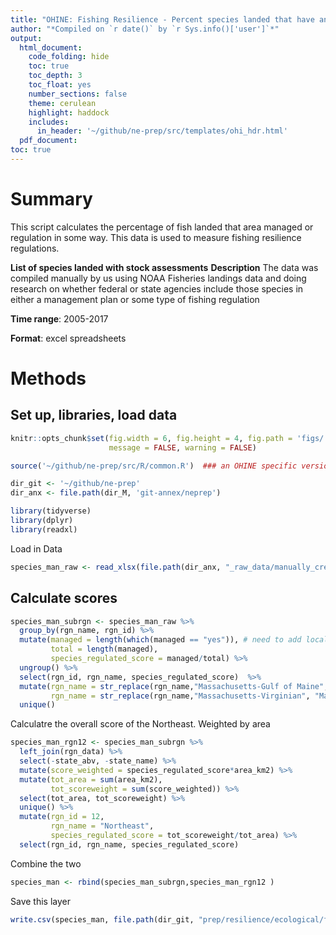 ```yaml
---
title: "OHINE: Fishing Resilience - Percent species landed that have any sort of management"
author: "*Compiled on `r date()` by `r Sys.info()['user']`*"
output: 
  html_document:
    code_folding: hide
    toc: true
    toc_depth: 3
    toc_float: yes
    number_sections: false
    theme: cerulean
    highlight: haddock
    includes: 
      in_header: '~/github/ne-prep/src/templates/ohi_hdr.html'
  pdf_document:
toc: true
---
```


# Summary
This script calculates the percentage of fish landed that area managed or regulation in some way. This data is used to measure fishing resilience regulations.

**List of species landed with stock assessments**
**Description** The data was compiled manually by us using NOAA Fisheries landings data and doing research on whether federal or state agencies include those species in either a management plan or some type of fishing regulation

**Time range**: 2005-2017

**Format**:  excel spreadsheets

# Methods

## Set up, libraries, load data
``` r
knitr::opts_chunk$set(fig.width = 6, fig.height = 4, fig.path = 'figs/',
                      message = FALSE, warning = FALSE)

source('~/github/ne-prep/src/R/common.R')  ### an OHINE specific version of common.R

dir_git <- '~/github/ne-prep'
dir_anx <- file.path(dir_M, 'git-annex/neprep')

library(tidyverse)
library(dplyr)
library(readxl)
```

Load in Data
```r
species_man_raw <- read_xlsx(file.path(dir_anx, "_raw_data/manually_created/species_management.xlsx"))
```

## Calculate scores
```r
species_man_subrgn <- species_man_raw %>% 
  group_by(rgn_name, rgn_id) %>% 
  mutate(managed = length(which(managed == "yes")), # need to add locally established here
         total = length(managed),
         species_regulated_score = managed/total) %>% 
  ungroup() %>% 
  select(rgn_id, rgn_name, species_regulated_score)  %>% 
  mutate(rgn_name = str_replace(rgn_name,"Massachusetts-Gulf of Maine", "Massachusetts-North"),
         rgn_name = str_replace(rgn_name,"Massachusetts-Virginian", "Massachusetts-South")) %>% 
  unique()
```

Calculatre the overall score of the Northeast. Weighted by area

```r
species_man_rgn12 <- species_man_subrgn %>% 
  left_join(rgn_data) %>% 
  select(-state_abv, -state_name) %>% 
  mutate(score_weighted = species_regulated_score*area_km2) %>% 
  mutate(tot_area = sum(area_km2),
         tot_scoreweight = sum(score_weighted)) %>% 
  select(tot_area, tot_scoreweight) %>% 
  unique() %>% 
  mutate(rgn_id = 12,
         rgn_name = "Northeast",
         species_regulated_score = tot_scoreweight/tot_area) %>% 
  select(rgn_id, rgn_name, species_regulated_score)

```

Combine the two

```r
species_man <- rbind(species_man_subrgn,species_man_rgn12 )
```


Save this layer
```r
write.csv(species_man, file.path(dir_git, "prep/resilience/ecological/fishing_pressure/data/species_man.csv"))
```










